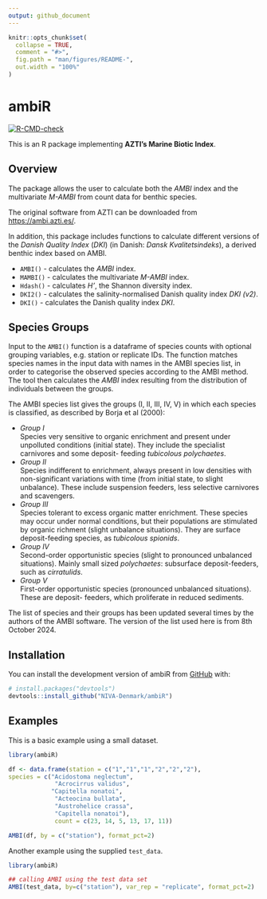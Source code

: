 ```yaml
---
output: github_document
---
```


<!-- README.md is generated from README.Rmd. Please edit that file -->

```r
knitr::opts_chunk$set(
  collapse = TRUE,
  comment = "#>",
  fig.path = "man/figures/README-",
  out.width = "100%"
)
```

# ambiR

<!-- badges: start -->
[![R-CMD-check](https://github.com/NIVA-Denmark/ambiR/actions/workflows/R-CMD-check.yaml/badge.svg)](https://github.com/NIVA-Denmark/ambiR/actions/workflows/R-CMD-check.yaml)
<!-- badges: end -->

This is an R package implementing **AZTI’s Marine Biotic Index**.

## Overview

The package allows the user to calculate both the *AMBI* index and the
multivariate *M-AMBI* from count data for benthic species.

The original software from AZTI can be downloaded from
<https://ambi.azti.es/>.

In addition, this package includes functions to calculate different
versions of the *Danish Quality Index* (*DKI*) (in Danish: *Dansk
Kvalitetsindeks*), a derived benthic index based on AMBI.

-   `AMBI()` - calculates the *AMBI* index.
-   `MAMBI()` - calculates the multivariate *M-AMBI* index.
-   `Hdash()` - calculates *H'*, the Shannon diversity index.
-   `DKI2()` - calculates the salinity-normalised Danish quality index
    *DKI (v2)*.
-   `DKI()` - calculates the Danish quality index *DKI*.

## Species Groups

Input to the `AMBI()` function is a dataframe of species counts with optional 
grouping variables, e.g. station or replicate IDs. The function matches species
names in the input data with names in the AMBI species list, in order to categorise
the observed species according to the AMBI method. The tool then calculates the
*AMBI* index resulting from the distribution of individuals between the groups.

The AMBI species list gives the groups (I, II, III, IV, V) in which each species 
is classified, as described by Borja et al (2000):

-   *Group I* \
    Species very sensitive to organic enrichment and present under
    unpolluted conditions (initial state). They include the specialist
    carnivores and some deposit- feeding *tubicolous polychaetes*.
-   *Group II* \
    Species indifferent to enrichment, always present in low
    densities with non-significant variations with time (from initial
    state, to slight unbalance). These include suspension feeders, less
    selective carnivores and scavengers.
-   *Group III* \
    Species tolerant to excess organic matter enrichment.
    These species may occur under normal conditions, but their
    populations are stimulated by organic richment (slight unbalance
    situations). They are surface deposit-feeding species, as
    *tubicolous spionids*.
-   *Group IV* \
    Second-order opportunistic species (slight to pronounced
    unbalanced situations). Mainly small sized *polychaetes*: subsurface
    deposit-feeders, such as *cirratulids*.
-   *Group V* \
    First-order opportunistic species (pronounced unbalanced
    situations). These are deposit- feeders, which proliferate in
    reduced sediments.

The list of species and their groups has been updated several times by the 
authors of the AMBI software. The version of the list used here is from 
8th October 2024.


## Installation

You can install the development version of ambiR from [GitHub](https://github.com/niva-denmark/ambiR/) with:

``` r
# install.packages("devtools")
devtools::install_github("NIVA-Denmark/ambiR")

```

## Examples

This is a basic example using a small dataset.

```r
library(ambiR)

df <- data.frame(station = c("1","1","1","2","2","2"),
species = c("Acidostoma neglectum",
             "Acrocirrus validus",
            "Capitella nonatoi",
             "Acteocina bullata",
             "Austrohelice crassa",
             "Capitella nonatoi"),
             count = c(23, 14, 5, 13, 17, 11))

AMBI(df, by = c("station"), format_pct=2)

```

Another example using the supplied `test_data`.

```r
library(ambiR)

## calling AMBI using the test data set
AMBI(test_data, by=c("station"), var_rep = "replicate", format_pct=2)


```

